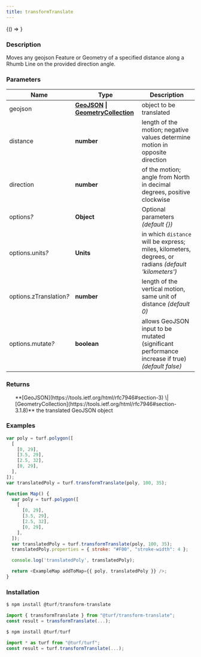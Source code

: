```yaml
---
title: transformTranslate
---
```



<!-- Expose turf as global var for experimenting in the browser console -->

<BrowserOnly>{() => <WindowTurfGlobal turf={turf} />}</BrowserOnly>

### Description

Moves any geojson Feature or Geometry of a specified distance along a Rhumb Line
on the provided direction angle.

### Parameters

| Name                         | Type                                                                                                                                    | Description                                                                                          |
| ---------------------------- | --------------------------------------------------------------------------------------------------------------------------------------- | ---------------------------------------------------------------------------------------------------- |
| geojson                      | **[GeoJSON](https://tools.ietf.org/html/rfc7946#section-3) \| [GeometryCollection](https://tools.ietf.org/html/rfc7946#section-3.1.8)** | object to be translated                                                                              |
| distance                     | **number**                                                                                                                              | length of the motion; negative values determine motion in opposite direction                         |
| direction                    | **number**                                                                                                                              | of the motion; angle from North in decimal degrees, positive clockwise                               |
| options<i>?</i>              | **Object**                                                                                                                              | Optional parameters _(default \{\})_                                                                 |
| options.units<i>?</i>        | **Units**                                                                                                                               | in which `distance` will be express; miles, kilometers, degrees, or radians _(default 'kilometers')_ |
| options.zTranslation<i>?</i> | **number**                                                                                                                              | length of the vertical motion, same unit of distance _(default 0)_                                   |
| options.mutate<i>?</i>       | **boolean**                                                                                                                             | allows GeoJSON input to be mutated (significant performance increase if true) _(default false)_      |

### Returns

<ul>
  **[GeoJSON](https://tools.ietf.org/html/rfc7946#section-3) \| [GeometryCollection](https://tools.ietf.org/html/rfc7946#section-3.1.8)** the translated GeoJSON object

</ul>

### Examples

```javascript
var poly = turf.polygon([
  [
    [0, 29],
    [3.5, 29],
    [2.5, 32],
    [0, 29],
  ],
]);
var translatedPoly = turf.transformTranslate(poly, 100, 35);
```

```javascript live
function Map() {
  var poly = turf.polygon([
    [
      [0, 29],
      [3.5, 29],
      [2.5, 32],
      [0, 29],
    ],
  ]);
  var translatedPoly = turf.transformTranslate(poly, 100, 35);
  translatedPoly.properties = { stroke: "#F00", "stroke-width": 4 };

  console.log('translatedPoly', translatedPoly);

  return <ExampleMap addToMap={{ poly, translatedPoly }} />;
}
```

### Installation

```javascript
$ npm install @turf/transform-translate

import { transformTranslate } from "@turf/transform-translate";
const result = transformTranslate(...);
```

```javascript
$ npm install @turf/turf

import * as turf from "@turf/turf";
const result = turf.transformTranslate(...);
```

